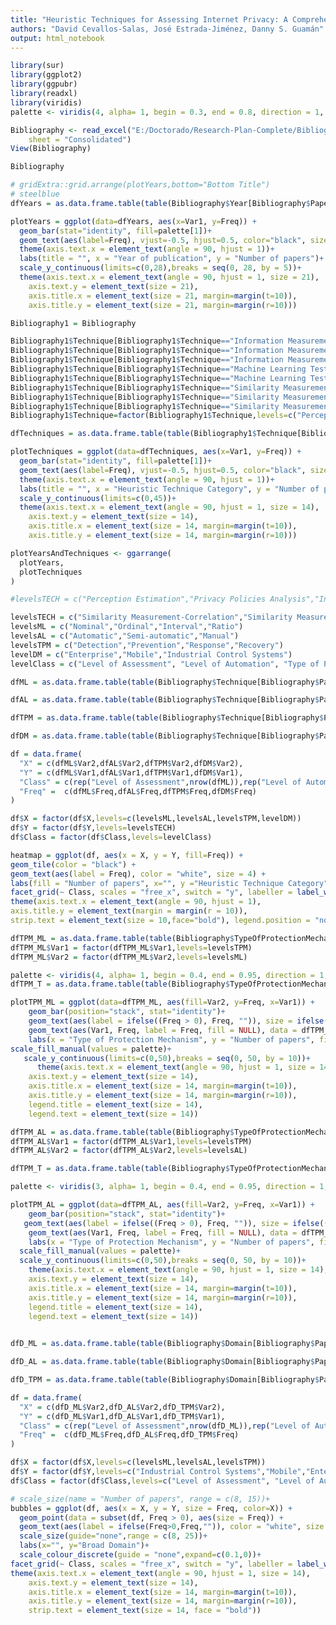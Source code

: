 ```yaml
---
title: "Heuristic Techniques for Assessing Internet Privacy: A Comprehensive Review and Analysis"
authors: "David Cevallos-Salas, José Estrada-Jiménez, Danny S. Guamán"
output: html_notebook
---
```


```r
library(sur)
library(ggplot2)
library(ggpubr)
library(readxl)
library(viridis)
palette <- viridis(4, alpha= 1, begin = 0.3, end = 0.8, direction = 1, option="viridis")
```

```r

Bibliography <- read_excel("E:/Doctorado/Research-Plan-Complete/Bibliography.xlsx", 
    sheet = "Consolidated")
View(Bibliography)

```

```r

Bibliography

```

```r
# gridExtra::grid.arrange(plotYears,bottom="Bottom Title")
# steelblue
dfYears = as.data.frame.table(table(Bibliography$Year[Bibliography$Paper=="I"]))

plotYears = ggplot(data=dfYears, aes(x=Var1, y=Freq)) +
  geom_bar(stat="identity", fill=palette[1])+
  geom_text(aes(label=Freq), vjust=-0.5, hjust=0.5, color="black", size=7)+
  theme(axis.text.x = element_text(angle = 90, hjust = 1))+
  labs(title = "", x = "Year of publication", y = "Number of papers")+
  scale_y_continuous(limits=c(0,28),breaks = seq(0, 28, by = 5))+
  theme(axis.text.x = element_text(angle = 90, hjust = 1, size = 21), 
    axis.text.y = element_text(size = 21),
    axis.title.x = element_text(size = 21, margin=margin(t=10)),
    axis.title.y = element_text(size = 21, margin=margin(r=10)))

Bibliography1 = Bibliography

Bibliography1$Technique[Bibliography1$Technique=="Information Measurement-Bayesian Approach"]="Information Measurement";
Bibliography1$Technique[Bibliography1$Technique=="Information Measurement-Differentiation"]="Information Measurement";
Bibliography1$Technique[Bibliography1$Technique=="Information Measurement-Entropy"]="Information Measurement";
Bibliography1$Technique[Bibliography1$Technique=="Machine Learning Testing-Regression"]="Machine Learning Testing";
Bibliography1$Technique[Bibliography1$Technique=="Machine Learning Testing-Classification"]="Machine Learning Testing";
Bibliography1$Technique[Bibliography1$Technique=="Similarity Measurement-Aggregation"]="Similarity Measurement";
Bibliography1$Technique[Bibliography1$Technique=="Similarity Measurement-Distance"]="Similarity Measurement";
Bibliography1$Technique[Bibliography1$Technique=="Similarity Measurement-Correlation"]="Similarity Measurement";
Bibliography1$Technique=factor(Bibliography1$Technique,levels=c("Perception Estimation","Privacy Policies Analysis","Information Measurement","Machine Learning Testing","Counting","Similarity Measurement"))

dfTechniques = as.data.frame.table(table(Bibliography1$Technique[Bibliography1$Paper=="I"]))

plotTechniques = ggplot(data=dfTechniques, aes(x=Var1, y=Freq)) +
  geom_bar(stat="identity", fill=palette[1])+
  geom_text(aes(label=Freq), vjust=-0.5, hjust=0.5, color="black", size=7)+
  theme(axis.text.x = element_text(angle = 90, hjust = 1))+
  labs(title = "", x = "Heuristic Technique Category", y = "Number of papers")+
  scale_y_continuous(limits=c(0,45))+
  theme(axis.text.x = element_text(angle = 90, hjust = 1, size = 14), 
    axis.text.y = element_text(size = 14),
    axis.title.x = element_text(size = 14, margin=margin(t=10)),
    axis.title.y = element_text(size = 14, margin=margin(r=10)))

plotYearsAndTechniques <- ggarrange(
  plotYears,
  plotTechniques
)
```

```r
#levelsTECH = c("Perception Estimation","Privacy Policies Analysis","Information Measurement-Entropy","Information Measurement-Differentiation","Information Measurement-Bayesian Approach","Machine Learning Testing-Regression","Machine Learning Testing-Classification","Counting","Similarity Measurement-Aggregation","Similarity Measurement-Distance","Similarity Measurement-Correlation")

levelsTECH = c("Similarity Measurement-Correlation","Similarity Measurement-Distance","Similarity Measurement-Aggregation","Counting","Machine Learning Testing-Classification","Machine Learning Testing-Regression","Information Measurement-Bayesian Approach","Information Measurement-Differentiation","Information Measurement-Entropy","Privacy Policies Analysis","Perception Estimation")
levelsML = c("Nominal","Ordinal","Interval","Ratio")
levelsAL = c("Automatic","Semi-automatic","Manual")
levelsTPM = c("Detection","Prevention","Response","Recovery")
levelDM = c("Enterprise","Mobile","Industrial Control Systems")
levelClass = c("Level of Assessment", "Level of Automation", "Type of Protection Mechanism", "Broad Domain")
```

```r
dfML = as.data.frame.table(table(Bibliography$Technique[Bibliography$Paper=="I"],Bibliography$MeasurementLevel[Bibliography$Paper=="I"]))

dfAL = as.data.frame.table(table(Bibliography$Technique[Bibliography$Paper=="I"],Bibliography$AutomationLevel[Bibliography$Paper=="I"]))

dfTPM = as.data.frame.table(table(Bibliography$Technique[Bibliography$Paper=="I"],Bibliography$TypeOfProtectionMechanism[Bibliography$Paper=="I"]))

dfDM = as.data.frame.table(table(Bibliography$Technique[Bibliography$Paper=="I"],Bibliography$Domain[Bibliography$Paper=="I"]))

df = data.frame(
  "X" = c(dfML$Var2,dfAL$Var2,dfTPM$Var2,dfDM$Var2),
  "Y" = c(dfML$Var1,dfAL$Var1,dfTPM$Var1,dfDM$Var1),
  "Class" = c(rep("Level of Assessment",nrow(dfML)),rep("Level of Automation",nrow(dfAL)),rep("Type of Protection Mechanism",nrow(dfTPM)),rep("Broad Domain",nrow(dfDM))),
  "Freq" =  c(dfML$Freq,dfAL$Freq,dfTPM$Freq,dfDM$Freq)
)

df$X = factor(df$X,levels=c(levelsML,levelsAL,levelsTPM,levelDM))
df$Y = factor(df$Y,levels=levelsTECH)
df$Class = factor(df$Class,levels=levelClass)

heatmap = ggplot(df, aes(x = X, y = Y, fill=Freq)) +
geom_tile(color = "black") +
geom_text(aes(label = Freq), color = "white", size = 4) +
labs(fill = "Number of papers", x="", y ="Heuristic Technique Category")+
facet_grid(~ Class, scales = "free_x", switch = "y", labeller = label_wrap_gen(width = 15))+
theme(axis.text.x = element_text(angle = 90, hjust = 1),
axis.title.y = element_text(margin = margin(r = 10)),
strip.text = element_text(size = 10,face="bold"), legend.position = "none")


```


```r
dfTPM_ML = as.data.frame.table(table(Bibliography$TypeOfProtectionMechanism[Bibliography$Paper=="I"],Bibliography$MeasurementLevel[Bibliography$Paper=="I"]))
dfTPM_ML$Var1 = factor(dfTPM_ML$Var1,levels=levelsTPM)
dfTPM_ML$Var2 = factor(dfTPM_ML$Var2,levels=levelsML)

palette <- viridis(4, alpha= 1, begin = 0.4, end = 0.95, direction = 1, option="viridis")
dfTPM_T = as.data.frame.table(table(Bibliography$TypeOfProtectionMechanism[Bibliography$Paper=="I"]))

plotTPM_ML = ggplot(data=dfTPM_ML, aes(fill=Var2, y=Freq, x=Var1)) + 
    geom_bar(position="stack", stat="identity")+
    geom_text(aes(label = ifelse((Freq > 0), Freq, "")), size = ifelse((dfTPM_ML$Freq > 2), 3, 2.5), position = position_stack(vjust = 0.5))+
    geom_text(aes(Var1, Freq, label = Freq, fill = NULL), data = dfTPM_T, vjust=-0.5, hjust=0.5, color="black", size=4, fontface = "bold")+
    labs(x = "Type of Protection Mechanism", y = "Number of papers", fill = "Level of Assessment")+
scale_fill_manual(values = palette)+
   scale_y_continuous(limits=c(0,50),breaks = seq(0, 50, by = 10))+
      theme(axis.text.x = element_text(angle = 90, hjust = 1, size = 14), 
    axis.text.y = element_text(size = 14),
    axis.title.x = element_text(size = 14, margin=margin(t=10)),
    axis.title.y = element_text(size = 14, margin=margin(r=10)),
    legend.title = element_text(size = 14),
    legend.text = element_text(size = 14))
```

```r
dfTPM_AL = as.data.frame.table(table(Bibliography$TypeOfProtectionMechanism[Bibliography$Paper=="I"],Bibliography$AutomationLevel[Bibliography$Paper=="I"]))
dfTPM_AL$Var1 = factor(dfTPM_AL$Var1,levels=levelsTPM)
dfTPM_AL$Var2 = factor(dfTPM_AL$Var2,levels=levelsAL)

dfTPM_T = as.data.frame.table(table(Bibliography$TypeOfProtectionMechanism[Bibliography$Paper=="I"]))

palette <- viridis(3, alpha= 1, begin = 0.4, end = 0.95, direction = 1, option="viridis")

plotTPM_AL = ggplot(data=dfTPM_AL, aes(fill=Var2, y=Freq, x=Var1)) + 
    geom_bar(position="stack", stat="identity")+
   geom_text(aes(label = ifelse((Freq > 0), Freq, "")), size = ifelse((dfTPM_AL$Freq >= 2), 3, 2.5), position = position_stack(vjust = 0.5))+
    geom_text(aes(Var1, Freq, label = Freq, fill = NULL), data = dfTPM_T, vjust=-0.5, hjust=0.5, color="black", size=4, fontface = "bold")+
    labs(x = "Type of Protection Mechanism", y = "Number of papers", fill = "Level of Automation")+
  scale_fill_manual(values = palette)+
  scale_y_continuous(limits=c(0,50),breaks = seq(0, 50, by = 10))+
    theme(axis.text.x = element_text(angle = 90, hjust = 1, size = 14), 
    axis.text.y = element_text(size = 14),
    axis.title.x = element_text(size = 14, margin=margin(t=10)),
    axis.title.y = element_text(size = 14, margin=margin(r=10)),
    legend.title = element_text(size = 14),
    legend.text = element_text(size = 14))
  
```

```r
dfD_ML = as.data.frame.table(table(Bibliography$Domain[Bibliography$Paper=="I"],Bibliography$MeasurementLevel[Bibliography$Paper=="I"]))

dfD_AL = as.data.frame.table(table(Bibliography$Domain[Bibliography$Paper=="I"],Bibliography$AutomationLevel[Bibliography$Paper=="I"]))

dfD_TPM = as.data.frame.table(table(Bibliography$Domain[Bibliography$Paper=="I"],Bibliography$TypeOfProtectionMechanism[Bibliography$Paper=="I"]))

df = data.frame(
  "X" = c(dfD_ML$Var2,dfD_AL$Var2,dfD_TPM$Var2),
  "Y" = c(dfD_ML$Var1,dfD_AL$Var1,dfD_TPM$Var1),
  "Class" = c(rep("Level of Assessment",nrow(dfD_ML)),rep("Level of Automation",nrow(dfD_AL)),rep("Type of Protection Mechanism",nrow(dfD_TPM))),
  "Freq" =  c(dfD_ML$Freq,dfD_AL$Freq,dfD_TPM$Freq)
)

df$X = factor(df$X,levels=c(levelsML,levelsAL,levelsTPM))
df$Y = factor(df$Y,levels=c("Industrial Control Systems","Mobile","Enterprise"))
df$Class = factor(df$Class,levels=c("Level of Assessment", "Level of Automation", "Type of Protection Mechanism"))

# scale_size(name = "Number of papers", range = c(8, 15))+
bubbles = ggplot(df, aes(x = X, y = Y, size = Freq, color=X)) +
  geom_point(data = subset(df, Freq > 0), aes(size = Freq)) +
  geom_text(aes(label = ifelse(Freq>0,Freq,"")), color = "white", size = 4.5) +
  scale_size(guide="none",range = c(8, 25))+
  labs(x="", y="Broad Domain")+
  scale_colour_discrete(guide = "none",expand=c(0.1,0))+
facet_grid(~ Class, scales = "free_x", switch = "y", labeller = label_wrap_gen(width = 25))+
theme(axis.text.x = element_text(angle = 90, hjust = 1, size = 14), 
    axis.text.y = element_text(size = 14),
    axis.title.x = element_text(size = 14, margin=margin(t=10)),
    axis.title.y = element_text(size = 14, margin=margin(r=10)),
    strip.text = element_text(size = 14, face = "bold"))
```

